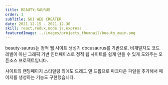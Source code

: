 ```yaml
---
title: BEAUTY-SAURUS
order: 1
subTitle: GUI WEB CREATER
date: 2021.12.15 - 2021.12.30
skill: react,redux,node.js,express
featuredImage: ../images/projects_thumnail/beauty_main.png
---
```


beauty-saurus는 정적 웹 사이트 생성기 docusaurus를 기반으로, 비개발자도 코드 레벨이 아닌 그래픽 기반 인터페이스로 정적 웹 사이트를 쉽게 만들 수 있게 도와주는 오픈소스 프로젝트입니다.

사이트의 랜딩페이지 스타일링 외에도 드래그 앤 드롭으로 마크다운 파일을 추가해서 페이지를 생성하는 기능도 구현했습니다.
